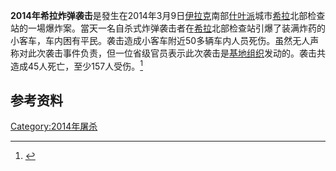 {{Refimprove|time=2020-09-18T12:49:39+00:00}}
{{Infobox civilian attack|title=2014年希拉炸弹袭击|location=[[伊拉克|伊拉克]][[希拉_(伊拉克)|希拉]]|date=2014年3月9日|fatalities=45|injuries=157}}
{{Campaignbox 伊拉克內戰}}
'''2014年希拉炸弹袭击'''是發生在2014年3月9日[[伊拉克|伊拉克]]南部[[什叶派|什叶派]]城市[[希拉_(伊拉克)|希拉]]北部检查站的一場爆炸案。當天一名自杀式炸弹袭击者在[[希拉_(伊拉克)|希拉]]北部检查站引爆了装满炸药的小客车，车内困有平民。袭击造成小客车附近50多辆车内人员死伤。虽然无人声称对此次袭击事件负责，但一位省级官员表示此次袭击是[[基地组织|基地组织]]发动的。袭击共造成45人死亡，至少157人受伤。<ref>{{Cite web |url=http://ca.reuters.com/article/topNews/idCABREA2806M20140309 |title=存档副本 |accessdate=2020-09-18 |archive-date=2014-03-11 |archive-url=https://web.archive.org/web/20140311180142/http://ca.reuters.com/article/topNews/idCABREA2806M20140309 |dead-url=no }}</ref> 

== 参考资料 ==
{{Reflist}}
[[Category:2014年屠杀|Category:2014年屠杀]]